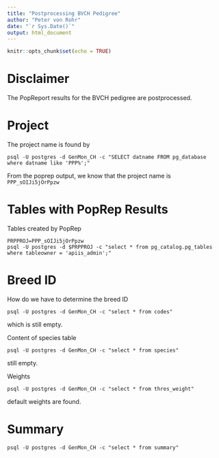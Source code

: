 ```yaml
---
title: "Postprocessing BVCH Pedigree"
author: "Peter von Rohr"
date: "`r Sys.Date()`"
output: html_document
---
```


```r
knitr::opts_chunk$set(echo = TRUE)
```

# Disclaimer
The PopReport results for the BVCH pedigree are postprocessed. 


# Project
The project name is found by 

```
psql -U postgres -d GenMon_CH -c "SELECT datname FROM pg_database where datname like 'PPP%';"
```

From the poprep output, we know that the project name is `PPP_sOIJi5jOrPpzw`


# Tables with PopRep Results
Tables created by PopRep

```
PRPPROJ=PPP_sOIJi5jOrPpzw
psql -U postgres -d $PRPPROJ -c "select * from pg_catalog.pg_tables where tableowner = 'apiis_admin';"
```


# Breed ID
How do we have to determine the breed ID

```
psql -U postgres -d GenMon_CH -c "select * from codes"
```

which is still empty.

Content of species table

```
psql -U postgres -d GenMon_CH -c "select * from species"
```

still empty.

Weights

```
psql -U postgres -d GenMon_CH -c "select * from thres_weight"
```

default weights are found.

# Summary

```
psql -U postgres -d GenMon_CH -c "select * from summary"
```



